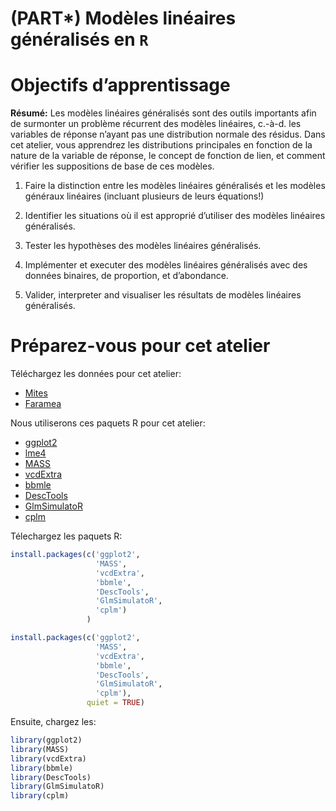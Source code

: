# (PART\*) Modèles linéaires généralisés en `R` {-}

# Objectifs d'apprentissage

**Résumé:** Les modèles linéaires généralisés sont des outils importants
afin de surmonter un problème récurrent des modèles linéaires, c.-à-d.
les variables de réponse n'ayant pas une distribution normale des
résidus. Dans cet atelier, vous apprendrez les distributions principales
en fonction de la nature de la variable de réponse, le concept de
fonction de lien, et comment vérifier les suppositions de base de ces
modèles.

1. Faire la distinction entre les modèles linéaires généralisés et les modèles généraux linéaires (incluant plusieurs de leurs équations!)

2. Identifier les situations où il est approprié d'utiliser des modèles linéaires généralisés.

3. Tester les hypothèses des modèles linéaires généralisés.

4. Implémenter et executer des modèles linéaires généralisés avec des données binaires, de proportion, et d'abondance. 

5. Valider, interpreter and visualiser les résultats de modèles linéaires généralisés.

# Préparez-vous pour cet atelier

Téléchargez les données pour cet atelier:

-    [Mites](https://raw.githubusercontent.com/QCBSRworkshops/workshop06/main/book-en/data/mites.csv)
-    [Faramea](https://github.com/QCBSRworkshops/workshop06/blob/main/book-en/data/faramea.csv)

Nous utiliserons ces paquets R pour cet atelier:

-    [ggplot2](https://cran.r-project.org/package=ggplot2) 
-    [lme4](https://cran.r-project.org/package=lme4) 
-    [MASS](https://cran.r-project.org/package=MASS) 
-    [vcdExtra](https://cran.r-project.org/package=vcdExtra) 
-    [bbmle](https://cran.r-project.org/package=bbmle)
-    [DescTools](https://cran.r-project.org/package=DescTools)
-    [GlmSimulatoR](https://cran.r-project.org/package=GlmSimulatoR)
-    [cplm](https://cran.r-project.org/package=cplm)


Télechargez les paquets R:

```r
install.packages(c('ggplot2', 
                   'MASS', 
                   'vcdExtra',
                   'bbmle',
                   'DescTools',
                   'GlmSimulatoR',
                   'cplm')
                 )
```

```r
install.packages(c('ggplot2', 
                   'MASS', 
                   'vcdExtra',
                   'bbmle',
                   'DescTools',
                   'GlmSimulatoR',
                   'cplm'),
                 quiet = TRUE)
```

Ensuite, chargez les:

```r
library(ggplot2)
library(MASS)
library(vcdExtra)
library(bbmle)
library(DescTools)
library(GlmSimulatoR)
library(cplm)
```

